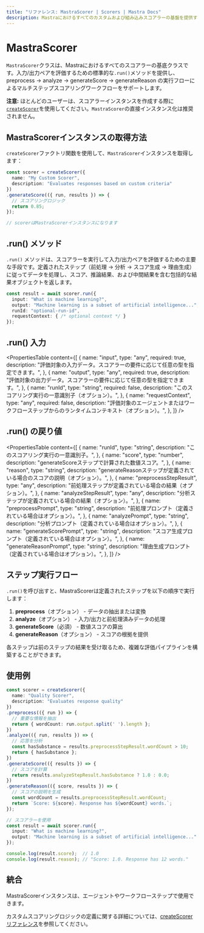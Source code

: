 ```yaml
---
title: "リファレンス: MastraScorer | Scorers | Mastra Docs"
description: Mastraにおけるすべてのカスタムおよび組み込みスコアラーの基盤を提供するMastraScorerベースクラスのドキュメント。
---
```




# MastraScorer

`MastraScorer`クラスは、Mastraにおけるすべてのスコアラーの基底クラスです。入力/出力ペアを評価するための標準的な`.run()`メソッドを提供し、preprocess → analyze → generateScore → generateReason の実行フローによるマルチステップスコアリングワークフローをサポートします。

**注意:** ほとんどのユーザーは、スコアラーインスタンスを作成する際に[`createScorer`](./create-scorer)を使用してください。`MastraScorer`の直接インスタンス化は推奨されません。



## MastraScorerインスタンスの取得方法

`createScorer`ファクトリ関数を使用して、`MastraScorer`インスタンスを取得します：

```typescript
const scorer = createScorer({
  name: "My Custom Scorer",
  description: "Evaluates responses based on custom criteria"
})
.generateScore(({ run, results }) => {
  // スコアリングロジック
  return 0.85;
});

// scorerはMastraScorerインスタンスになります
```



## .run() メソッド

`.run()` メソッドは、スコアラーを実行して入力/出力ペアを評価するための主要な手段です。定義されたステップ（前処理 → 分析 → スコア生成 → 理由生成）に従ってデータを処理し、スコア、推論結果、および中間結果を含む包括的な結果オブジェクトを返します。

```typescript
const result = await scorer.run({
  input: "What is machine learning?",
  output: "Machine learning is a subset of artificial intelligence...",
  runId: "optional-run-id",
  requestContext: { /* optional context */ }
});
```



## .run() 入力

<PropertiesTable
  content={[
    {
      name: "input",
      type: "any",
      required: true,
      description: "評価対象の入力データ。スコアラーの要件に応じて任意の型を指定できます。",
    },
    {
      name: "output",
      type: "any",
      required: true,
      description: "評価対象の出力データ。スコアラーの要件に応じて任意の型を指定できます。",
    },
    {
      name: "runId",
      type: "string",
      required: false,
      description: "このスコアリング実行の一意識別子（オプション）。",
    },
    {
      name: "requestContext",
      type: "any",
      required: false,
      description: "評価対象のエージェントまたはワークフローステップからのランタイムコンテキスト（オプション）。",
    },
  ]}
/>



## .run() の戻り値

<PropertiesTable
  content={[
    {
      name: "runId",
      type: "string",
      description: "このスコアリング実行の一意識別子。",
    },
    {
      name: "score",
      type: "number",
      description: "generateScoreステップで計算された数値スコア。",
    },
    {
      name: "reason",
      type: "string",
      description: "generateReasonステップが定義されている場合のスコアの説明（オプション）。",
    },
    {
      name: "preprocessStepResult",
      type: "any",
      description: "前処理ステップが定義されている場合の結果（オプション）。",
    },
    {
      name: "analyzeStepResult",
      type: "any",
      description: "分析ステップが定義されている場合の結果（オプション）。",
    },
    {
      name: "preprocessPrompt",
      type: "string",
      description: "前処理プロンプト（定義されている場合はオプション）。",
    },
    {
      name: "analyzePrompt",
      type: "string",
      description: "分析プロンプト（定義されている場合はオプション）。",
    },
    {
      name: "generateScorePrompt",
      type: "string",
      description: "スコア生成プロンプト（定義されている場合はオプション）。",
    },
        {
      name: "generateReasonPrompt",
      type: "string",
      description: "理由生成プロンプト（定義されている場合はオプション）。",
    },
  ]}
/>



## ステップ実行フロー

`.run()`を呼び出すと、MastraScorerは定義されたステップを以下の順序で実行します：

1. **preprocess**（オプション） - データの抽出または変換
2. **analyze**（オプション） - 入力/出力と前処理済みデータの処理  
3. **generateScore**（必須） - 数値スコアの算出
4. **generateReason**（オプション） - スコアの根拠を提供

各ステップは前のステップの結果を受け取るため、複雑な評価パイプラインを構築することができます。



## 使用例

```typescript
const scorer = createScorer({
  name: "Quality Scorer",
  description: "Evaluates response quality"
})
.preprocess(({ run }) => {
  // 重要な情報を抽出
  return { wordCount: run.output.split(' ').length };
})
.analyze(({ run, results }) => {
  // 応答を分析
  const hasSubstance = results.preprocessStepResult.wordCount > 10;
  return { hasSubstance };
})
.generateScore(({ results }) => {
  // スコアを計算
  return results.analyzeStepResult.hasSubstance ? 1.0 : 0.0;
})
.generateReason(({ score, results }) => {
  // スコアの説明を生成
  const wordCount = results.preprocessStepResult.wordCount;
  return `Score: ${score}. Response has ${wordCount} words.`;
});

// スコアラーを使用
const result = await scorer.run({
  input: "What is machine learning?",
  output: "Machine learning is a subset of artificial intelligence..."
});

console.log(result.score);  // 1.0
console.log(result.reason); // "Score: 1.0. Response has 12 words."
```



## 統合

MastraScorerインスタンスは、エージェントやワークフローステップで使用できます。

カスタムスコアリングロジックの定義に関する詳細については、[createScorerリファレンス](./create-scorer)を参照してください。
